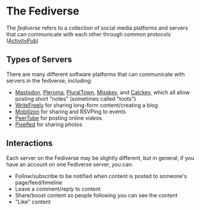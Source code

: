 
# The Fediverse

The *fediverse* refers to a collection of social media platforms and servers
that can communicate with each other through common protocols ([ActivityPub](/docs/terms/ActivityPub/))

## Types of Servers

There are many different software platforms that can communicate with servers
in the fediverse, including:

- [Mastodon][], [Pleroma][], [PluralTown][], [Misskey][], and [Calckey][],
  which all allow posting short "notes" (sometimes called "toots")
- [WriteFreely][] for sharing long-form content/creating a blog
- [Mobilizon][] for sharing and RSVPing to events
- [PeerTube][] for posting online videos
- [Pixelfed][] for sharing photos

## Interactions

Each server on the Fediverse may be slightly different, but in general,
if you have an account on one Fediverse server, you can:

- Follow/subscribe to be notified when content is posted to someone's page/feed/timeline
- Leave a comment/reply to content
- Share/boost content so people following you can see the content
- "Like" content

[PluralTown]: https://software.plural.town/
[Mastodon]: https://joinmastodon.org/
[Pleroma]: https://pleroma.social/
[Misskey]: https://join.misskey.page/en-US/
[Calckey]: https://codeberg.org/calckey/calckey
[PeerTube]: https://joinpeertube.org/
[Pixelfed]: https://pixelfed.org/
[WriteFreely]: https://writefreely.org/
[Mobilizon]: https://joinmobilizon.org/en/

